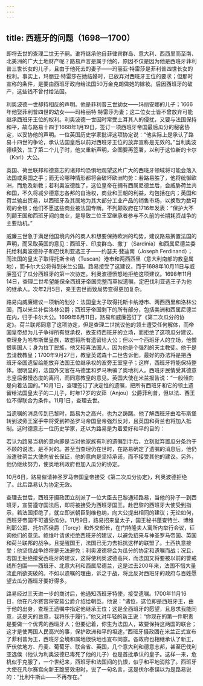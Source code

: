 ```yaml
---
---
---
```

title: 西班牙的问题（1698—1700）
---




即将去世的查理二世无子嗣。谁将继承他自菲律宾群岛、意大利、西西里而至南、北美洲的广大土地财产呢？路易声言是属于他的，原因不仅是因为他是西班牙菲利普三世长女的儿子，且由于他死去的妻子——玛丽亚·特雷莎是菲利普四世长女的权利。事实上，玛丽亚·特雷莎在她结婚时，已放弃对西班牙王位的要求；但那时宣称的条件，是要由西班牙政府给法国50万金克朗做她的嫁妆。后因西班牙的破产，这些钱不曾付给法国。

利奥波德一世却持相反的声明。他是菲利普三世幼女——玛丽安娜的儿子；1666年他娶菲利普四世的幼女——玛格丽特·特雷莎为妻；这二位女士皆不曾放弃可能继承西班牙王位的权利。利奥波德一世因时常受土耳其人的侵扰，又要与法国保持和平，故与路易十四于1668年1月19日，签订一项西班牙帝国最后瓜分的秘密协定，以妥协他的声明。一位英国历史学家批评这项协定说：“他实际上是承认了路易十四世的争论，承认法国皇后以前对西班牙王位的放弃宣称是无效的。”当利奥波德续弦，生了第二个儿子时，他又重新声明，企图要再签署，以利于这位新的卡尔（Karl）大公。

英国、荷兰联邦和德意志的诸邦均恐惧地观望这片广大的西班牙领域将可能会落入法国或奥国之手；而无论哪种情形都将会破坏欧洲均势：若路易胜了，他将统御欧洲，而危及新教；若利奥波德胜了，这位皇帝在拥有西属尼德兰后，会威胁荷兰共和国，不久将减少德意志各邦的自治权，商业和王朝的利益，均包括在内；英国和荷兰输出贸易，以西班牙及其属地为其大部分工业产品的销售市场，以换取为数可观的金银；他们不愿这些商业被法国专断。不列颠政府在1716年发表：“保护大不列颠王国和西班牙间的商业，是导致二位王室继承者参与不久前的长期耗资战争的主要动机。”

威廉三世急于满足他国境内外的商人和想要保持欧洲的均势，建议路易搁置法国的声明，而采取英国的意见：西班牙、印度群岛、撒丁（Sardinia）和西属尼德兰委托给利奥波德孙子和巴伐利亚选王子——约瑟夫·斐迪南（Joseph Ferdinand）；而法国的皇太子取得托斯卡纳（Tuscan）港市和两西西里（意大利南部的教皇属地），而卡尔大公将得到米兰公国。路易接受了这建议，而于1698年10月11日与威廉签订了瓜分西班牙的第一次协定。利奥波德愤怒地拒绝这项建议。1698年11月14日，查理二世希望能保全西班牙帝国完整而草拟遗嘱，定巴伐利亚选王子为他的继承人。次年2月5日，亲王去世而致局势变得更加复杂。

路易向威廉建议一项新的划分：法国皇太子取得托斯卡纳港市、两西西里和洛林公国，而以米兰补偿洛林公爵；西班牙帝国剩下的所有部分，包括美洲和西属尼德兰在内，归于卡尔大公。1699年6月11日，路易和威廉签订了《第二次瓜分的协定》。荷兰联邦同意了这项协定，但是查理二世抗议他的领土遭受任何解体，而帝国皇帝想为儿子争得所有继承权，故支持西班牙的立场，而拒绝了这项瓜分建议。查理身为哈布斯堡皇族，故想将所有遗留给大公；但以一个西班牙人的立场，他憎恨奥国人；身为拉丁民族，他又较喜法国人，因为他是个强烈的天主教徒。他于是去请教教皇；1700年9月27日，教皇英诺森十二世告诉他，最好的办法将是把西班牙帝国遗留给能放弃法国王位继承权的波旁王室皇子；这样，西班牙将能保持整体。很明显的，法国外交官在马德里和罗马哄骗了奥地利人。西班牙民情受其德意志皇后傲慢态度的离间，而同意教皇的意见。英国大使在米兰报告说：“一般倾向是向着法国的。”10月1日，查理签订了决定性的遗嘱，把所有西班牙和它的领土遗留给法国皇太子的二儿子，时年17岁的安茹（Anjou）公爵菲利普，但以法、西王位不得联合为条件。11月1日，查理去世。

当遗嘱的消息传到巴黎时，路易为之高兴，也为之踌躇。他了解西班牙由哈布斯堡转到波旁王室手中将受到神圣罗马帝国皇帝强烈反对，且英国和荷兰也将加入抵制。这时德意志一位历史学家，还以为路易是为着爱好和平的目的：

若认为路易当初的意向即是当对他家族有利的遗嘱到手后，立刻就弃置瓜分条约于不顾的说法，是不对的。甚至当查理仍在世时，在路易确定了遗嘱的消息后，他仍派遣驻荷兰大使向省长保证，他的意向是坚持承诺，而不接受其他的建议。另外，他仍继续努力，使奥地利政府也加入瓜分的协定。

10月6日，路易催请神圣罗马帝国皇帝接受《第二次瓜分协定》，利奥波德拒绝了。此后路易认为协定无效。

查理去世后，西班牙摄政团立刻派了一位大臣去巴黎通知路易，当他的孙子一到西班牙，宣誓遵守国法后，即将被接受为西班牙国王。赴巴黎的西班牙大使受到指示，若法国拒绝了，就立即派朝臣到维也纳，向大公提出相同的建议；无论如何，西班牙帝国不可遭受瓜分。11月9日，路易招来皇太子，国王秘书蓬查特兰、博维利耶公爵、托尔西侯爵（Torcy）和外交部长，在门特隆夫人寓所内举行会议，征询他们的意见。鲍维叶请求拒绝西班牙的建议，以避免招来与神圣罗马帝国、英国和荷兰联邦的战争。且提醒国王，法国已无力去抵抗这样的联盟了。土西执意接受；他坚信战争终将是无法避免；利奥波德将会为瓜分的协定和遗嘱而战；况且，若国王拒绝接受西班牙的建议，这将使利奥波德高兴，而法国又将要被以前的警戒线所包围——西班牙、北意大利和西属尼德兰，这是过去200年来，法国不惜大量流血所欲突破的。不如以遗嘱的理由，诉之于战，将比反对西班牙的政府与百姓愿望去瓜分西班牙要好得多。

路易经过三天进一步的商讨后，他通知西班牙特使，接受遗嘱。1700年11月16日，他在凡尔赛宫将安茹公爵介绍给朝臣。他说：“诸位，这位即是西班牙王，由于他的出身，查理王遗嘱中指定他继承王位；这是全西班牙的愿望，且恳求我能同意，这是天的旨意，我将乐于履行。”他又对年轻的新王说：“你现在的第一件职责是要做一个优秀的西班牙人；但要记着，你生为法国人，故要保持这两国的联合；这才是使两国人民高兴的事，保护欧洲和平的坦途。”西班牙摄政团在米兰正式宣布了菲利普为王，西班牙全境和属地很快地也宣布同意。各政府也相继承认了新王，萨伏依地方、丹麦、葡萄牙、联合省、英国，几个意大利和德意志邦，甚至巴伐利亚选侯（他认为利奥波德已毒死了他的儿子）也是首批承认的皇子。这样一来，危机似乎克服了，一个世纪来，西班牙和法国间的仇恨，似乎和平地消除了。西班牙大使在凡尔赛宫向新王跪誓效忠时，说了一句名言，这是伏尔泰误以为是路易说的：“比利牛斯山——不再存在。”